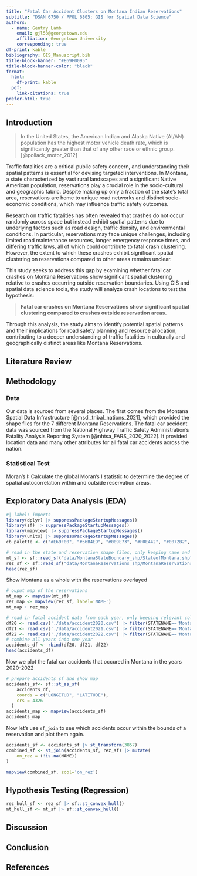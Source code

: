```yaml
---
title: "Fatal Car Accident Clusters on Montana Indian Reservations"
subtitle: "DSAN 6750 / PPOL 6805: GIS for Spatial Data Science"
authors:
  - name: Gentry Lamb
    email: gjl53@georgetown.edu
    affiliation: Georgetown University
    corresponding: true
df-print: kable
bibliography: GIS_Manuscript.bib
title-block-banner: "#E69F0095"
title-block-banner-color: "black"
format:
  html:
    df-print: kable
  pdf:
    link-citations: true
prefer-html: true
---
```


## Introduction

> In the United States, the American Indian and Alaska Native (AI/AN) population has the highest motor vehicle
death rate, which is significantly greater than that of any other race or ethnic group. [@pollack_motor_2012]

Traffic fatalities are a critical public safety concern, and understanding their spatial patterns is essential for devising targeted interventions. In Montana, a state characterized by vast rural landscapes and a significant Native American population, reservations play a crucial role in the socio-cultural and geographic fabric. Despite making up only a fraction of the state’s total area, reservations are home to unique road networks and distinct socio-economic conditions, which may influence traffic safety outcomes.

Research on traffic fatalities has often revealed that crashes do not occur randomly across space but instead exhibit spatial patterns due to underlying factors such as road design, traffic density, and environmental conditions. In particular, reservations may face unique challenges, including limited road maintenance resources, longer emergency response times, and differing traffic laws, all of which could contribute to fatal crash clustering. However, the extent to which these crashes exhibit significant spatial clustering on reservations compared to other areas remains unclear.

This study seeks to address this gap by examining whether fatal car crashes on Montana Reservations show significant spatial clustering relative to crashes occurring outside reservation boundaries. Using GIS and spatial data science tools, the study will analyze crash locations to test the hypothesis: 

> **Fatal car crashes on Montana Reservations show significant spatial clustering compared to crashes outside reservation areas.**

Through this analysis, the study aims to identify potential spatial patterns and their implications for road safety planning and resource allocation, contributing to a deeper understanding of traffic fatalities in culturally and geographically distinct areas like Montana Reservations.

## Literature Review



## Methodology

### Data

Our data is sourced from several places. The first comes from the Montana Spatial Data Infrastructure [@msdi_tribal_nations_2021], which provided the shape files for the 7 different Montana Reservations. The fatal car accident data was sourced from the National Highway Traffic Safety Administration's Fatality Analysis Reporting System [@nhtsa_FARS_2020_2022]. It provided location data and many other attributes for all fatal car accidents across the nation. 

### Statistical Test

Moran’s I:
Calculate the global Moran’s I statistic to determine the degree of spatial autocorrelation within and outside reservation areas.

## Exploratory Data Analysis (EDA)

```r
#| label: imports
library(dplyr) |> suppressPackageStartupMessages()
library(sf) |> suppressPackageStartupMessages()
library(mapview) |> suppressPackageStartupMessages()
library(units) |> suppressPackageStartupMessages()
cb_palette <- c("#E69F00", "#56B4E9", "#009E73", "#F0E442", "#0072B2", "#D55E00", "#CC79A7")
```

```r
# read in the state and reservation shape files, only keeping name and geometry
mt_sf <- sf::read_sf("data/MontanaStateBoundary_shp/StateofMontana.shp")  |> select(NAME, geometry) |> st_transform(3857)
rez_sf <- sf::read_sf("data/MontanaReservations_shp/MontanaReservations.shp") |> select(NAME, geometry) |> st_transform(3857)
head(rez_sf)
```

Show Montana as a whole with the reservations overlayed

```r
# ouput map of the reservations
mt_map <- mapview(mt_sf)
rez_map <- mapview(rez_sf, label='NAME')
mt_map + rez_map
```

```r
# read in fatal accident data from each year, only keeping relevant columns
df20 <- read.csv('./data/accident2020.csv') |> filter(STATENAME=='Montana') |> select(STATENAME, FATALS, LATITUDE, LONGITUD) |> mutate(YEAR=2020)
df21 <- read.csv('./data/accident2021.csv') |> filter(STATENAME=='Montana') |> select(STATENAME, FATALS, LATITUDE, LONGITUD) |> mutate(YEAR=2021)
df22 <- read.csv('./data/accident2022.csv') |> filter(STATENAME=='Montana') |> select(STATENAME, FATALS, LATITUDE, LONGITUD) |> mutate(YEAR=2022)
# combine all years into one year
accidents_df <- rbind(df20, df21, df22)
head(accidents_df)
```

Now we plot the fatal car accidents that occured in Montana in the years 2020-2022

```r
# prepare accidents sf and show map
accidents_sf<- sf::st_as_sf(
    accidents_df,
    coords = c("LONGITUD", "LATITUDE"), 
    crs = 4326
  )
accidents_map <- mapview(accidents_sf)
accidents_map
```

Now let's use `sf_join` to see which accidents occur within the bounds of a reservation and plot them again. 

```r
accidents_sf <- accidents_sf |> st_transform(3857) 
combined_sf <- st_join(accidents_sf, rez_sf) |> mutate(
    on_rez = (!is.na(NAME))
)

mapview(combined_sf, zcol='on_rez')
```

## Hypothesis Testing (Regression)

```r
rez_hull_sf <- rez_sf |> sf::st_convex_hull()
mt_hull_sf <- mt_sf |> sf::st_convex_hull()
```


## Discussion

## Conclusion


## References